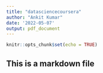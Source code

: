 ```yaml
---
title: "datasciencecoursera"
author: "Ankit Kumar"
date: '2022-05-07'
output: pdf_document
---
```


```r
knitr::opts_chunk$set(echo = TRUE)
```

## This is a markdown file




